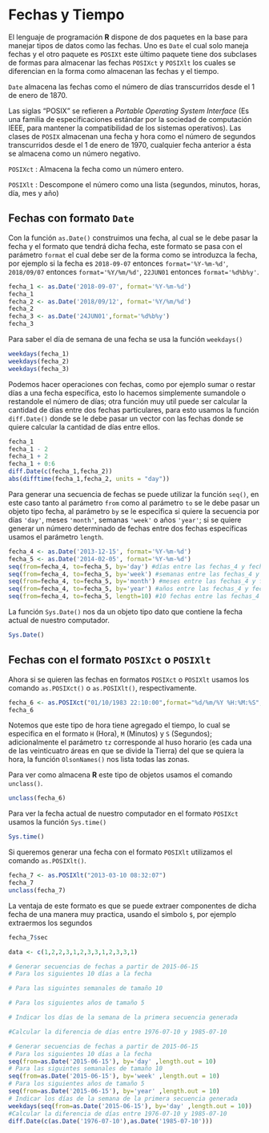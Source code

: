 # Fechas y Tiempo

El lenguaje de programación __R__ dispone de dos paquetes en la base para manejar tipos de datos como las fechas. Uno es `Date` el cual solo maneja fechas y el otro paquete es `POSIXt` este último paquete tiene dos subclases de formas para almacenar las fechas `POSIXct` y `POSIXlt` los cuales se diferencian en la forma como almacenan las fechas y el tiempo.

`Date` almacena las fechas como el número de días transcurridos desde el 1 de enero de 1870.

Las siglas "POSIX" se refieren a _Portable Operating System Interface_ (Es una familia de especificaciones estándar por la sociedad de computación IEEE, para mantener la compatibilidad de los sistemas operativos). Las clases de `POSIX` almacenan una fecha y hora como el número de segundos transcurridos desde el 1 de enero de 1970, cualquier fecha anterior a ésta se almacena como un número negativo.

  `POSIXct` : Almacena la fecha como un número entero.
  
  `POSIXlt` : Descompone el número como una lista (segundos, minutos, horas, día, mes y año)
  
  
## Fechas con formato `Date`

Con la función `as.Date()` construimos una fecha, al cual se le debe pasar la fecha y el formato que tendrá dicha fecha, este formato se pasa con el parámetro `format` el cual debe ser de la forma como se introduzca la fecha, por ejemplo si la fecha es `2018-09-07` entonces `format='%Y-%m-%d'`, `2018/09/07` entonces `format='%Y/%m/%d'`, `22JUN01` entonces `format='%d%b%y'`.

```r
fecha_1 <- as.Date('2018-09-07', format='%Y-%m-%d')
fecha_1 
fecha_2 <- as.Date('2018/09/12', format='%Y/%m/%d')
fecha_2
fecha_3 <- as.Date('24JUN01',format='%d%b%y')
fecha_3
```

Para saber el día de semana de una fecha se usa la función `weekdays()`

```r
weekdays(fecha_1)
weekdays(fecha_2)
weekdays(fecha_3)
```

Podemos hacer operaciones con fechas, como por ejemplo sumar o restar días a una fecha específica, esto lo hacemos simplemente sumandole o restandole el número de días; otra función muy util puede ser calcular la cantidad de días entre dos fechas particulares, para esto usamos la función `diff.Date()` donde se le debe pasar un vector con las fechas donde se quiere calcular la cantidad de días entre ellos.

```r
fecha_1
fecha_1 - 2
fecha_1 + 2
fecha_1 + 0:6
diff.Date(c(fecha_1,fecha_2))
abs(difftime(fecha_1,fecha_2, units = "day"))
```

Para generar una secuencia de fechas se puede utilizar la función `seq()`, en este caso tanto al parámetro `from` como al parámetro `to` se le debe pasar un objeto tipo fecha, al parámetro `by` se le especifica si quiere la secuencia por días `'day'`, meses `'month'`, semanas `'week'` o años `'year'`; si se quiere generar un número determinado de fechas entre dos fechas específicas usamos el parámetro `length`.

```r
fecha_4 <- as.Date('2013-12-15', format='%Y-%m-%d')
fecha_5 <- as.Date('2014-02-05', format='%Y-%m-%d')
seq(from=fecha_4, to=fecha_5, by='day') #días entre las fechas_4 y fecha_5
seq(from=fecha_4, to=fecha_5, by='week') #semanas entre las fechas_4 y fecha_5
seq(from=fecha_4, to=fecha_5, by='month') #meses entre las fechas_4 y fecha_5
seq(from=fecha_4, to=fecha_5, by='year') #años entre las fechas_4 y fecha_5
seq(from=fecha_4, to=fecha_5, length=10) #10 fechas entre las fechas_4 y fecha_5
```

La función `Sys.Date()` nos da un objeto tipo dato que contiene la fecha actual de nuestro computador.

```r
Sys.Date()
```

## Fechas con el formato `POSIXct` o `POSIXlt`

Ahora si se quieren las fechas en formatos `POSIXct` o `POSIXlt` usamos los comando `as.POSIXct()` o `as.POSIXlt()`, respectivamente.

```r
fecha_6 <- as.POSIXct("01/10/1983 22:10:00",format="%d/%m/%Y %H:%M:%S", tz="UTC")
fecha_6 
```

Notemos que este tipo de hora tiene agregado el tiempo, lo cual se especifica en el formato `H` (Hora), `M` (Minutos) y `S` (Segundos); adicionalmente el parámetro `tz` corresponde al huso horario (es cada una de las veinticuatro áreas en que se divide la Tierra) del que se quiera la hora, la función `OlsonNames()` nos lista todas las zonas.

Para ver como almacena __R__ este tipo de objetos usamos el comando `unclass()`.

```r
unclass(fecha_6)
```

Para ver la fecha actual de nuestro computador en el formato `POSIXct` usamos la función `Sys.time()`

```r
Sys.time()
```

Si queremos generar una fecha con el formato `POSIXlt` utilizamos el comando `as.POSIXlt()`.

```r
fecha_7 <- as.POSIXlt("2013-03-10 08:32:07")
fecha_7
unclass(fecha_7)
```

La ventaja de este formato es que se puede extraer componentes de dicha fecha de una manera muy practica, usando el simbolo `$`, por ejemplo extraermos los segundos

```r
fecha_7$sec
```

```r
data <- c(1,2,2,3,1,2,3,3,1,2,3,3,1)
```

```r
# Generar secuencias de fechas a partir de 2015-06-15
# Para los siguientes 10 días a la fecha

# Para las siguintes semanales de tamaño 10

# Para los siguientes años de tamaño 5

# Indicar los días de la semana de la primera secuencia generada

#Calcular la diferencia de días entre 1976-07-10 y 1985-07-10

```

```r
# Generar secuencias de fechas a partir de 2015-06-15
# Para los siguientes 10 días a la fecha
seq(from=as.Date('2015-06-15'), by='day' ,length.out = 10)
# Para las siguintes semanales de tamaño 10
seq(from=as.Date('2015-06-15'), by='week' ,length.out = 10)
# Para los siguientes años de tamaño 5
seq(from=as.Date('2015-06-15'), by='year' ,length.out = 10)
# Indicar los días de la semana de la primera secuencia generada
weekdays(seq(from=as.Date('2015-06-15'), by='day' ,length.out = 10))
#Calcular la diferencia de días entre 1976-07-10 y 1985-07-10
diff.Date(c(as.Date('1976-07-10'),as.Date('1985-07-10')))
```




